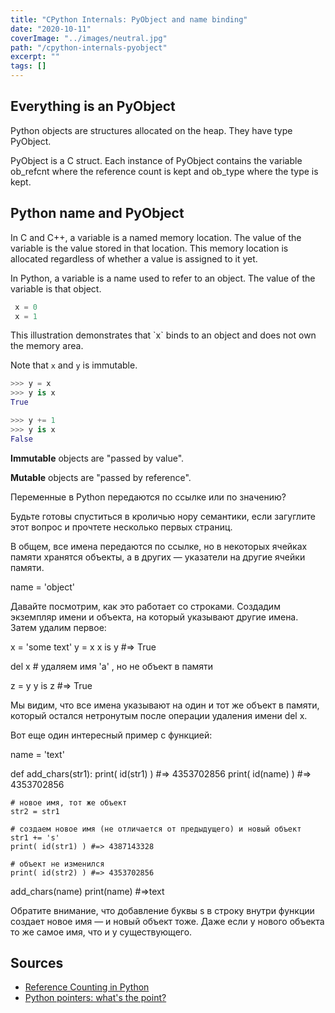 ```yaml
---
title: "CPython Internals: PyObject and name binding"
date: "2020-10-11"
coverImage: "../images/neutral.jpg"
path: "/cpython-internals-pyobject"
excerpt: ""
tags: []
---
```


## Everything is an PyObject
Python objects are structures allocated on the heap. They have type PyObject.

PyObject is a C struct. Each instance of PyObject contains the variable ob_refcnt where the reference count is kept and ob_type where the type is kept.


## Python name and PyObject

In C and C++, a variable is a named memory location.
The value of the variable is the value stored in that location.
This memory location is allocated regardless of whether a value is assigned to it yet.

In Python, a variable is a name used to refer to an object.
The value of the variable is that object.

```python
 x = 0
 x = 1
```
<PythonPyobject className="excalidraw" />
This illustration demonstrates that `x` binds to an object  and does not own the memory area.

Note that `x` and `y` is immutable.


```python
>>> y = x
>>> y is x
True

>>> y += 1
>>> y is x
False
```

**Immutable** objects are "passed by value".

**Mutable** objects are "passed by reference".

Переменные в Python передаются по ссылке или по значению?

Будьте готовы спуститься в кроличью нору семантики, если загуглите этот вопрос и прочтете несколько первых страниц.

В общем, все имена передаются по ссылке, но в некоторых ячейках памяти хранятся объекты, а в других — указатели на другие ячейки памяти.

name = 'object'

Давайте посмотрим, как это работает со строками. Создадим экземпляр имени и объекта, на который указывают другие имена. Затем удалим первое:

x = 'some text'
y = x
x is y #=> True

del x # удаляем имя 'a' , но не объект в памяти

z = y
y is z #=> True

Мы видим, что все имена указывают на один и тот же объект в памяти, который остался нетронутым после операции удаления имени del x.

Вот еще один интересный пример с функцией:

name = 'text'

def add_chars(str1):
    print( id(str1) ) #=> 4353702856
    print( id(name) ) #=> 4353702856

    # новое имя, тот же объект
    str2 = str1

    # создаем новое имя (не отличается от предыдущего) и новый объект
    str1 += 's'
    print( id(str1) ) #=> 4387143328

    # объект не изменился
    print( id(str2) ) #=> 4353702856

add_chars(name)
print(name) #=>text

Обратите внимание, что добавление буквы s в строку внутри функции создает новое имя — и новый объект тоже. Даже если у нового объекта то же самое имя, что и у существующего.


## Sources
- [Reference Counting in Python](http://edcjones.tripod.com/refcount.html)
- [Python pointers: what's the point?](https://habr.com/ru/company/mailru/blog/454324/)
